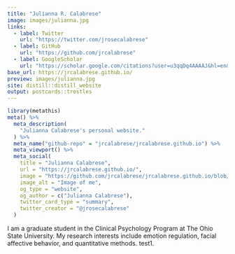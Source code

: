 ```yaml
---
title: "Julianna R. Calabrese"
image: images/julianna.jpg
links:
  - label: Twitter
    url: "https://twitter.com/jrosecalabrese"
  - label: GitHub
    url: "https://github.com/jrcalabrese"
  - label: GoogleScholar
    url: "https://scholar.google.com/citations?user=u3qqDq4AAAAJ&hl=en&oi=ao"
base_url: https://jrcalabrese.github.io/
preview: images/julianna.jpg
site: distill::distill_website
output: postcards::trestles
---
```


```r
library(metathis)
meta() %>%
  meta_description(
    "Julianna Calabrese's personal website."
  ) %>% 
  meta_name("github-repo" = "jrcalabrese/jrcalabrese.github.io") %>% 
  meta_viewport() %>% 
  meta_social(
    title = "Julianna Calabrese",
    url = "https://jrcalabrese.github.io/",
    image = "https://github.com/jrcalabrese/jrcalabrese.github.io/blob/main/images/julianna.jpg",
    image_alt = "Image of me",
    og_type = "website",
    og_author = c("Julianna Calabrese"),
    twitter_card_type = "summary",
    twitter_creator = "@jrosecalabrese"
  )
```
 
I am a graduate student in the Clinical Psychology Program at The Ohio State University. My research interests include emotion regulation, facial affective behavior, and quantitative methods. test1.